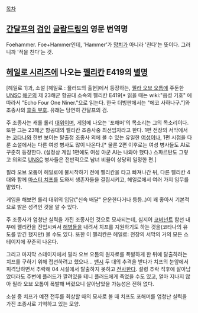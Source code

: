 [[목차]]

== [[간달프]]의 [[검]]인 [[글람드링]]의 영문 번역명 ==
Foehammer. Foe+Hammer인데, 'Hammer'가 [[망치]]가 아니라 '친다'는 뜻이다. 그러니까 '적을 친다'는 것.

== [[헤일로 시리즈]]에 나오는 [[펠리칸]] E419의 [[별명]] ==
[헤일로 1]과, 소설 [헤일로 : 플러드의 출현]에서 등장하는, [[필라 오브 오톰]]에 주둔한 [[UNSC]] [[해군]]의 제 23해군 항공대 소속의 펠리칸 E419[* 읽을 때는 wiki:"음성 기호" 에 따라서 "Echo Four One Niner."으로 읽는다. 한국 더빙판에서는 "에코 사하나구."]와 조종사의 [[호출 부호]]. 유래는 당연히 간달프의 검.

주 조종사는 캐롤 롤리 [[대위]]이며, 게임에 나오는 '포해머'의 목소리는 그의 목소리이다. 또한 그는 23해군 항공대의 펠리칸 조종사중 최선임자라고 한다. 1편 전장의 서막에서는 [[코타나]]와 한번 보이는 탈출정 조종사 외에 볼 수 있는 유일한 [[여성]]이나, 1편 시점을 다룬 소설에서는 다른 여성 병사도 많이 나온다.[* 물론 2편 이후로는 여성 병사들도 AI로 꾸준히 등장한다. (설정상 게임 1편에도 여성 아군 AI는 나와야 했다.) 스파르탄도 그렇고 의외로 [[UNSC]] 병사들은 전반적으로 남녀 비율이 상당히 일정한 편.]

필라 오브 오톰이 헤일로에 불시착하기 전에 펠리칸을 타고 빠져나간 뒤, 다른 펠리칸 4대와 함께 [[마스터 치프]]를 도와서 생존자들을 결집시키고, 헤일로에서 여러 가지 임무를 맡았다.

게임을 해보면 롤리 대위의 입담("신속 배달" 운운한다거나 등등..)이 꽤 좋아서 기본적으로 밝은 성격인 것을 알 수 있다.

주 조종사가 엄청난 실력을 가진 조종사인 것으로 묘사되는데, 심지어 [[코버넌트]] 함선 내부에 펠리칸을 진입시켜서 [[해병]]들을 내려서 치프를 지원하기도 하는 것을(코타나의 유도를 받긴 했지만) 볼 수도 있다. 또한 이 펠리칸은 헤일로: 전장의 서막의 거의 모든 스테이지에 꾸준히 나온다.

그리고 마지막 스테이지에서 필라 오브 오톰의 원자로를 폭발하게 한 뒤에 탈출하려는 치프를 구하기 위해 접선하려고 했으나… [[밴시]] 두 대의 추격을 받다가 치프의 눈앞에서 피격당하면서 추락해 04 시설에서 탈출하지 못하고 [[전사]]한다. 설령 추락 직후에 살아남았더라도 주변에 플러드가 깔려있을 테니 플러드에게 죽었을 수도 있고, 얼마 지나지 않아 필라 오브 오톰이 폭발해 버렸으니 살아남았을 가능성은 전혀 없다.

소설 중 치프가 예전 전투를 회상할 때의 묘사로 볼 때 치프도 포해머를 엄청난 실력을 가진 조종사로 기억하고 있는 모양.
